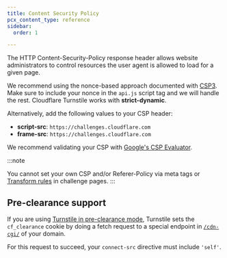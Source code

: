 ```yaml
---
title: Content Security Policy
pcx_content_type: reference
sidebar:
  order: 1

---
```


The HTTP Content-Security-Policy response header allows website administrators to control resources the user agent is allowed to load for a given page.

We recommend using the nonce-based approach documented with [CSP3](https://w3c.github.io/webappsec-csp/#framework-directive-source-list). Make sure to include your nonce in the `api.js` script tag and we will handle the rest. Cloudflare Turnstile works with **strict-dynamic**.

Alternatively, add the following values to your CSP header:

- **script-src**: `https://challenges.cloudflare.com`
- **frame-src**: `https://challenges.cloudflare.com`

We recommend validating your CSP with [Google's CSP Evaluator](https://csp-evaluator.withgoogle.com/).

:::note

You cannot set your own CSP and/or Referer-Policy via meta tags or [Transform rules](/rules/transform/) in challenge pages. 
:::

## Pre-clearance support

If you are using [Turnstile in pre-clearance mode](/turnstile/concepts/pre-clearance-support/), Turnstile sets the `cf_clearance` cookie by doing a fetch request to a special endpoint in [`/cdn-cgi/`](/fundamentals/reference/cdn-cgi-endpoint/) of your domain.

For this request to succeed, your `connect-src` directive must include `'self'`.
